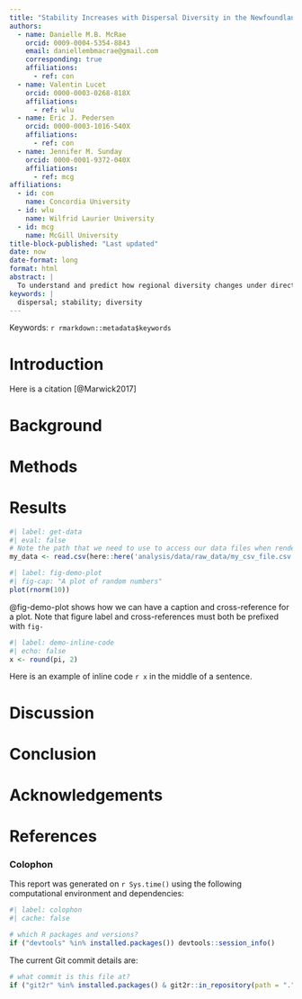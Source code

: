 ```yaml
---
title: "Stability Increases with Dispersal Diversity in the Newfoundland and Labrador Shelves (figures only)"
authors:
  - name: Danielle M.B. McRae
    orcid: 0009-0004-5354-8843
    email: daniellembmacrae@gmail.com
    corresponding: true
    affiliations: 
      - ref: con
  - name: Valentin Lucet
    orcid: 0000-0003-0268-818X
    affiliations: 
      - ref: wlu
  - name: Eric J. Pedersen
    orcid: 0000-0003-1016-540X
    affiliations: 
      - ref: con
  - name: Jennifer M. Sunday
    orcid: 0000-0001-9372-040X
    affiliations: 
      - ref: mcg
affiliations:
  - id: con
    name: Concordia University
  - id: wlu 
    name: Wilfrid Laurier University
  - id: mcg 
    name: McGill University
title-block-published: "Last updated"  
date: now
date-format: long
format: html
abstract: |
  To understand and predict how regional diversity changes under directed environmental pressure, there needs to be more focus on monitoring broad-scale spatially connected communities (metacommunities). While the importance of dispersal behaviours in shaping community dynamics has long been recognized, much less is known about how variation among species in dispersal behaviours may affect community stability and complexity. Theoretical and experimental metacommunity studies have shown that functional diversity in dispersal types (i.e.  dispersal diversity) can act to desynchronize population fluctuations, and may also be important for stabilizing community dynamics at regional scales. Here we test the hypothesis that communities with greater dispersal diversity have greater stability in biomass over time. We quantified functional variation in dispersal-linked traits of groundfish species across space and time of the Newfoundland and Labrador (NL) shelves from 1995 to 2017. Local communities with higher dispersal diversity, measured using functional evenness, tended to be more stable over five-year intervals. This relationship held even after controlling for local taxonomic diversity as measured by effective species number. Our findings provide support for the hypothesis that dispersal diversity increases stability, suggesting this variable is a useful measure of metacommunity function and monitoring under environmental pressure.
keywords: |
  dispersal; stability; diversity
---
```


<!-- This is the format for text comments that will be ignored during renderings. Do not put R code in these comments because it will not be ignored. -->

<!-- With the following code you can access and display values from the yml header above. -->

Keywords: `r rmarkdown::metadata$keywords`

<!-- The actual document text starts here: -->

# Introduction

Here is a citation [@Marwick2017]

# Background

# Methods

# Results

<!-- Here's some example analysis code: -->

```r
#| label: get-data
#| eval: false
# Note the path that we need to use to access our data files when rendering this document
my_data <- read.csv(here::here('analysis/data/raw_data/my_csv_file.csv'))
```

```r
#| label: fig-demo-plot
#| fig-cap: "A plot of random numbers"
plot(rnorm(10))
```

@fig-demo-plot shows how we can have a caption and cross-reference for a plot. Note that figure label and cross-references must both be prefixed with `fig-`

```r
#| label: demo-inline-code
#| echo: false
x <- round(pi, 2)
```

Here is an example of inline code `r x` in the middle of a sentence.

# Discussion

# Conclusion

# Acknowledgements

<!-- The following line inserts a page break  -->

\newpage

# References

<!-- The following line ensures the references appear here for the MS Word or HTML output files, rather than right at the end of the document (this will not work for PDF files):  -->

::: {#refs}
:::

\newpage

### Colophon

This report was generated on `r Sys.time()` using the following computational environment and dependencies:

```r
#| label: colophon
#| cache: false

# which R packages and versions?
if ("devtools" %in% installed.packages()) devtools::session_info()
```

The current Git commit details are:

```r
# what commit is this file at? 
if ("git2r" %in% installed.packages() & git2r::in_repository(path = ".")) git2r::repository(here::here())  
```
